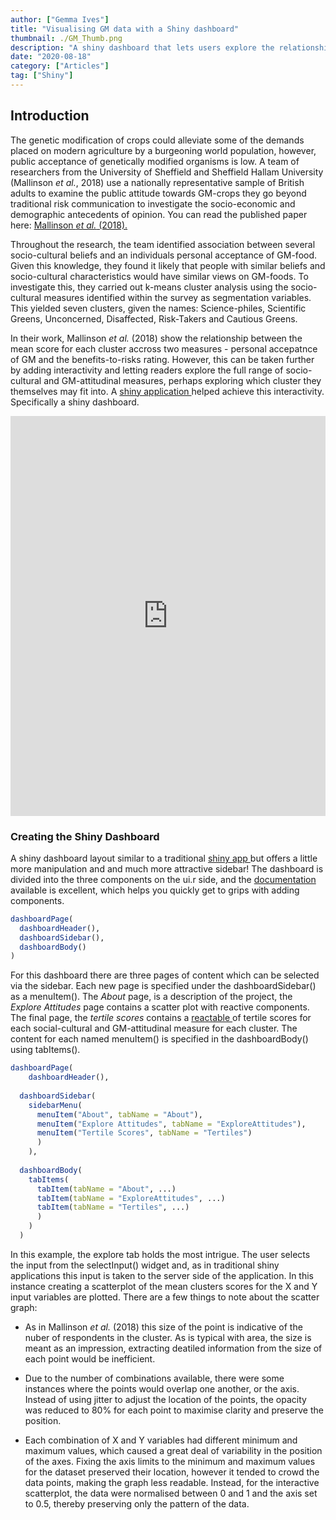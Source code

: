 ```yaml
---
author: ["Gemma Ives"]
title: "Visualising GM data with a Shiny dashboard"
thumbnail: ./GM_Thumb.png
description: "A shiny dashboard that lets users explore the relationship between socio-cultural and GM-attitudinal measures described in Mallinson et.al. (2018) - Why rational argument fails the genetic modification (GM) debate."
date: "2020-08-18"
category: ["Articles"]
tag: ["Shiny"]
---
```


## Introduction

The genetic modification of crops could alleviate some of the demands placed on modern agriculture by a burgeoning world population, however, public acceptance of genetically modified organisms is low. A team of researchers from the University of Sheffield and Sheffield Hallam University (Mallinson *et al.*, 2018) use a nationally representative sample of British adults to examine the public attitude towards GM-crops they go beyond traditional risk communication to investigate the socio-economic and demographic antecedents of opinion. You can read the published paper here: <a href="https://doi.org/10.1007/s12571-018-0832-1"> Mallinson *et al.* (2018).</a> 

Throughout the research, the team identified association between several socio-cultural beliefs and an individuals personal acceptance of GM-food. Given this knowledge, they found it likely that people with similar beliefs and socio-cultural characteristics would have similar views on GM-foods. To investigate this, they carried out k-means cluster analysis using the socio-cultural measures identified within the survey as segmentation variables. This yielded seven clusters, given the names: Science-philes, Scientific Greens, Unconcerned, Disaffected, Risk-Takers and Cautious Greens. 

In their work, Mallinson *et al.* (2018) show the relationship between the mean score for each cluster accross two measures - personal accepatnce of GM and the benefits-to-risks rating. However, this can be taken further by adding interactivity and letting readers explore the full range of socio-cultural and GM-attitudinal measures, perhaps exploring which cluster they themselves may fit into. A <a href="https://gi-tuos.shinyapps.io/GM_App/"> shiny application </a> helped achieve this interactivity. Specifically a shiny dashboard. 

<iframe height = "640" width="100%" frameborder="yes" src="https://gi-tuos.shinyapps.io/GM_App/"> </iframe>


### Creating the Shiny Dashboard

A shiny dashboard layout similar to a traditional <a href="https://dataviz.shef.ac.uk/blog/13/07/2020/Shiny-Template"> shiny app </a> but offers a little more manipulation and and much more attractive sidebar! The dashboard is divided into the three components on the ui.r side, and the <a href="https://rstudio.github.io/shinydashboard/get_started.html"> documentation </a> available is excellent, which helps you quickly get to grips with adding components. 

```R
dashboardPage(
  dashboardHeader(),
  dashboardSidebar(),
  dashboardBody()
)
``` 
For this dashboard there are three pages of content which can be selected via the sidebar. Each new page is specified under the dashboardSidebar() as a menuItem(). The *About* page, is a description of the project, the *Explore Attitudes* page contains a scatter plot with reactive components. The final page, the *tertile scores* contains a <a href="https://glin.github.io/reactable/"> reactable </a> of tertile scores for each social-cultural and GM-attitudinal measure for each cluster. The content for each named menuItem() is specified in the dashboardBody() using tabItems(). 

```R
dashboardPage(
    dashboardHeader(),
  
  dashboardSidebar(
    sidebarMenu(
      menuItem("About", tabName = "About"),
      menuItem("Explore Attitudes", tabName = "ExploreAttitudes"),
      menuItem("Tertile Scores", tabName = "Tertiles")
      )
    ),
                
  dashboardBody(
    tabItems(
      tabItem(tabName = "About", ...)
      tabItem(tabName = "ExploreAttitudes", ...)
      tabItem(tabName = "Tertiles", ...)
      )
    )
  )
```

In this example, the explore tab holds the most intrigue. The user selects the input from the selectInput() widget and, as in traditional shiny applications this input is taken to the server side of the application. In this instance creating a scatterplot of the mean clusters scores for the X and Y input variables are plotted. There are a few things to note about the scatter graph: 

* As in Mallinson *et al.* (2018) this size of the point is indicative of the nuber of respondents in the cluster. As is typical with area, the size is meant as an impression, extracting deatiled information from the size of each point would be inefficient. 

* Due to the number of combinations available, there were some instances where the points would overlap one another, or the axis. Instead of using jitter to adjust the location of the points, the opacity was reduced to 80% for each point to maximise clarity and preserve the position. 

* Each combination of X and Y variables had different minimum and maximum values, which caused a great deal of variability in the position of the axes. Fixing the axis limits to the minimum and maximum values for the dataset preserved their location, however it tended to crowd the data points, making the graph less readable. Instead, for the interactive scatterplot, the data were normalised between 0 and 1 and the axis set to 0.5, thereby preserving only the pattern of the data. 


